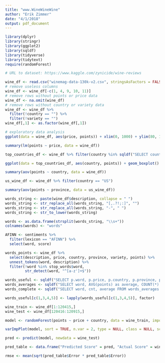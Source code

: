 ```yaml
---
title: "www.WineWineWine"
author: "Erik Zimmer"
date: "4/1/2018"
output: pdf_document
---
```


```r
library(dplyr)
library(stringr)
library(ggplot2)
library(sqldf)
library(tidyverse)
library(tidytext)
require(randomForest)

# URL to dataset: https://www.kaggle.com/zynicide/wine-reviews

wine_df <- read.csv("winemag-data-130k-v2.csv", stringsAsFactors = FALSE)
# remove useless columns
wine_df <- wine_df[-c(1, 4, 9, 10, 11)]
# remove rows without points or price data
wine_df <- na.omit(wine_df)
# remove rows without country or variety data
wine_df <- wine_df %>%
  filter(!country == "") %>%
  filter(!variety == "")
wine_df[,1] <- as.factor(wine_df[,1])

# exploratory data analysis
ggplot(data = wine_df, aes(price, points)) + xlim(0, 1000) + ylim(80, 100) + geom_point() + geom_smooth(method = "lm")

summary(lm(points ~ price, data = wine_df))

top_countries_df <- wine_df %>% filter(country %in% sqldf("SELECT country, COUNT(*) FROM wine_df GROUP BY country ORDER BY COUNT(*) DESC LIMIT 10")$country)

ggplot(data = top_countries_df, aes(country, points)) + geom_boxplot()

summary(aov(points ~ country, data = wine_df))

us_wine_df <- wine_df %>% filter(country == "US")

summary(aov(points ~ province, data = us_wine_df))

words_string <- paste(wine_df$description, collapse = " ")
words_string <- str_replace_all(words_string, "[,.?!;:]", "")
words_string <- str_replace_all(words_string, "-", " ")
words_string <- str_to_lower(words_string)

words <- as.data.frame(strsplit(words_string, "\\s+"))
colnames(words) <- "words"

AFINN <- sentiments %>%
  filter(lexicon == "AFINN") %>%
  select(word, score)

words_points <- wine_df %>%
  select(description, price, country, province, variety, points) %>%
  unnest_tokens(word, description) %>%
  filter(!word %in% stop_words$word,
         str_detect(word, "^[a-z']+$"))

words_useful <- sqldf("SELECT p.word, p.price, p.country, p.province, p.variety, p.points FROM words_points p, AFINN a WHERE p.word = a.word")
words_averages <- sqldf("SELECT word, AVG(points) as average, COUNT(*) as cnt FROM words_useful GROUP BY word ORDER BY AVG(points) DESC")
words_complete <- sqldf("SELECT word, cnt, average FROM words_averages  WHERE cnt > 30")

words_useful[c(1,3,4,5)] <- lapply(words_useful[c(1,3,4,5)], factor)

wine_train <- wine_df[1:120415,]
wine_test <- wine_df[120416:120915,]

model <- randomForest(points ~ price + country, data = wine_train, importance = TRUE, ntree = 1000)

varImpPlot(model, sort = TRUE, n.var = 2, type = NULL, class = NULL, scale = TRUE, main = "Variable Importance Plot", color = "blue", pch = 16)

pred <- predict(model, newdata = wine_test)

pred_table <- data.frame("Predicted Score" = pred, "Actual Score" = wine_test$points, "Error" = pred - wine_test$points)

rmse <- mean(sqrt(pred_table$Error * pred_table$Error))


```
